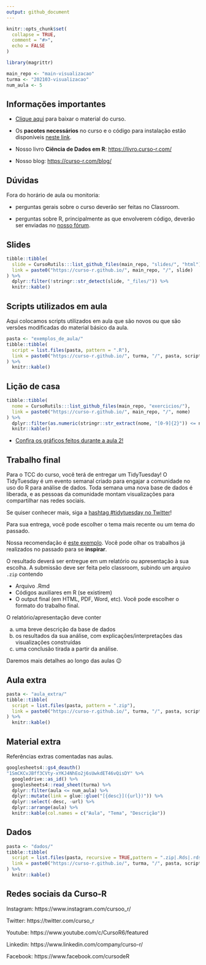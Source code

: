 ```yaml
---
output: github_document
---
```


<!-- README.md is generated from README.Rmd. Please edit that file -->

```r
knitr::opts_chunk$set(
  collapse = TRUE,
  comment = "#>",
  echo = FALSE
)

library(magrittr)

main_repo <- "main-visualizacao"
turma <- "202103-visualizacao"
num_aula <- 5
```


## Informações importantes

- [Clique aqui](https://github.com/curso-r/main-visualizacao/raw/master/material_do_curso.zip) para baixar o material do curso.

- Os **pacotes necessários** no curso e o código para instalação estão disponíveis [neste link](https://curso-r.github.io/main-visualizacao#pacotes-necess%C3%A1rios).

- Nosso livro **Ciência de Dados em R**: [https://livro.curso-r.com/](https://livro.curso-r.com/)

- Nosso blog: [https://curso-r.com/blog/](https://curso-r.com/blog/)

## Dúvidas

Fora do horário de aula ou monitoria:

- perguntas gerais sobre o curso deverão ser feitas no Classroom.

- perguntas sobre R, principalmente as que envolverem código, deverão ser enviadas no [nosso fórum](https://discourse.curso-r.com/).

## Slides

```r
tibble::tibble(
  slide = CursoRutils:::list_github_files(main_repo, "slides/", "html"),
  link = paste0("https://curso-r.github.io/", main_repo, "/", slide)
) %>% 
  dplyr::filter(!stringr::str_detect(slide, "_files/")) %>% 
  knitr::kable()
```

## Scripts utilizados em aula

Aqui colocamos scripts utilizados em aula que são novos ou que são versões modificadas do material básico da aula.

```r
pasta <- "exemplos_de_aula/"
tibble::tibble(
  script = list.files(pasta, pattern = ".R"),
  link = paste0("https://curso-r.github.io/", turma, "/", pasta, script)
) %>% 
  knitr::kable()
```


## Lição de casa

```r
tibble::tibble(
  nome = CursoRutils:::list_github_files(main_repo, "exercicios/"),
  link = paste0("https://curso-r.github.io/", main_repo, "/", nome)
) %>%
  dplyr::filter(as.numeric(stringr::str_extract(nome, "[0-9]{2}")) <= num_aula) %>% 
  knitr::kable()
```

- [Confira os gráficos feitos durante a aula 2!](https://curso-r.github.io/202103-visualizacao/graficos.html)

## Trabalho final

Para o TCC do curso, você terá de entregar um TidyTuesday! O TidyTuesday é um evento semanal  criado para engajar a comunidade no uso do R para análise de dados. Toda semana uma nova base de dados é liberada, e as pessoas da comunidade montam visualizações para compartilhar nas redes sociais.

Se quiser conhecer mais, siga a [hashtag #tidytuesday no Twitter](https://twitter.com/search?q=#TidyTuesday&src=hashtag_click)! 

Para sua entrega, você pode escolher o tema mais recente ou um tema do passado.

Nossa recomendação é [este exemplo](https://github.com/rfordatascience/tidytuesday/blob/master/data/2021/2021-03-09/readme.md). Você pode olhar os trabalhos já realizados no passado para se **inspirar**.

O resultado deverá ser entregue em um relatório ou apresentação à sua escolha. A submissão deve ser feita pelo classroom, subindo um arquivo `.zip` contendo

- Arquivo .Rmd
- Códigos auxiliares em R (se existirem)
- O output final (em HTML, PDF, Word, etc). Você pode escolher o formato do trabalho final.

O relatório/apresentação deve conter 

a) uma breve descrição da base de dados
b) os resultados da sua análise, com explicações/interpretações das visualizações construídas
c) uma conclusão tirada a partir da análise.

Daremos mais detalhes ao longo das aulas 😉 

## Aula extra

```r
pasta <- "aula_extra/"
tibble::tibble(
  script = list.files(pasta, pattern = ".zip"),
  link = paste0("https://curso-r.github.io/", turma, "/", pasta, script)
) %>% 
  knitr::kable()
```

## Material extra

Referências extras comentadas nas aulas.

```r
googlesheets4::gs4_deauth()
"1SmCKCvJBff3CVty-xYKJ4NhEo2j6sUwkdET46vQisDY" %>% 
  googledrive::as_id() %>% 
  googlesheets4::read_sheet(turma) %>%
  dplyr::filter(aula <= num_aula) %>% 
  dplyr::mutate(link = glue::glue("[{desc}]({url})")) %>%
  dplyr::select(-desc, -url) %>%
  dplyr::arrange(aula) %>% 
  knitr::kable(col.names = c("Aula", "Tema", "Descrição"))
```

## Dados

```r
pasta <- "dados/"
tibble::tibble(
  script = list.files(pasta, recursive = TRUE,pattern = ".zip|.Rds|.rds"),
  link = paste0("https://curso-r.github.io/", turma, "/", pasta, script)
) %>% 
  knitr::kable()
```


## Redes sociais da Curso-R

Instagram: https://www.instagram.com/cursoo_r/

Twitter: https://twitter.com/curso_r

Youtube: https://www.youtube.com/c/CursoR6/featured

Linkedin: https://www.linkedin.com/company/curso-r/

Facebook: https://www.facebook.com/cursodeR
